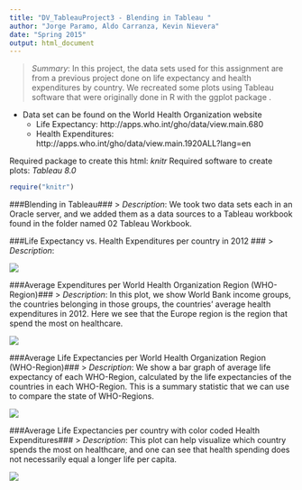 ```yaml
---
title: "DV_TableauProject3 - Blending in Tableau "
author: "Jorge Paramo, Aldo Carranza, Kevin Nievera"
date: "Spring 2015"
output: html_document
---
```


> *Summary*: In this project, the data sets used for this assignment are from a previous project done on life expectancy and health expenditures by country. We recreated some plots using Tableau software that were originally done in R with the ggplot package . 

* Data set can be found on the World Health Organization website
    + Life Expectancy: http://apps.who.int/gho/data/view.main.680
    + Health Expenditures: http://apps.who.int/gho/data/view.main.1920ALL?lang=en

Required package to create this html: *knitr*
Required software to create plots: *Tableau 8.0*

```r
require("knitr")
```

###Blending in Tableau###
> *Description*: We took two data sets each in an Oracle server, and we added them as a data sources to a Tableau workbook found in the folder named 02 Tableau Workbook.

###Life Expectancy vs. Health Expenditures per country in 2012 ###
> *Description*:

![](./LifeExpect_vs_HealthExpend.png) 

###Average Expenditures per World Health Organization Region (WHO-Region)###
> *Description*: In this plot, we show World Bank income groups, the countries belonging in those groups, the countries' average health expenditures in 2012. Here we see that the Europe region is the region that spend the most on healthcare.

![](./AVG_HealthExpend_per_WHO.png) 

###Average Life Expectancies per World Health Organization Region (WHO-Region)###
> *Description*: We show a bar graph of average life expectancy of each WHO-Region, calculated by the life expectancies of the countries in each WHO-Region. This is a summary statistic that we can use to compare the state of WHO-Regions.

![](./AVG_LePerWHO.png) 

###Average Life Expectancies per country with color coded Health Expenditures###
> *Description*: This plot can help visualize which country spends the most on healthcare, and one can see that health spending does not necessarily equal a longer life per capita.

![](./LE_HE_map.png)


